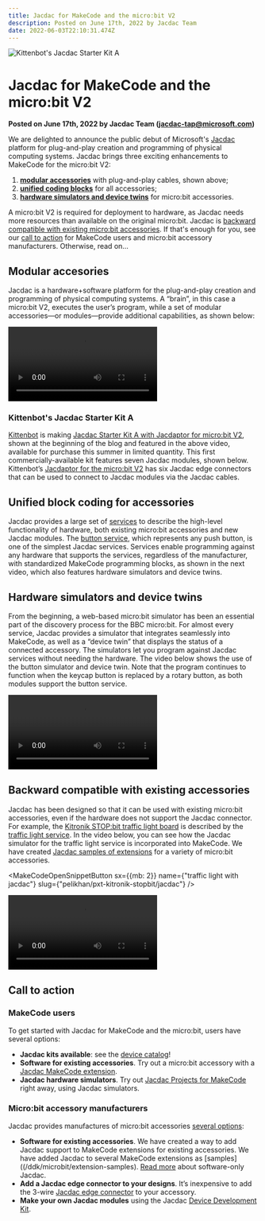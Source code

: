 ```yaml
---
title: Jacdac for MakeCode and the micro:bit V2
description: Posted on June 17th, 2022 by Jacdac Team
date: 2022-06-03T22:10:31.474Z
---
```


![Kittenbot's Jacdac Starter Kit A](./blog-header-june-2022.jpg)

# Jacdac for MakeCode and the micro:bit V2

**Posted on June 17th, 2022 by Jacdac Team (jacdac-tap@microsoft.com)**

We are delighted to announce the public debut of Microsoft's [Jacdac](https://aka.ms/jacdac) platform for plug-and-play creation and programming of physical computing systems. Jacdac brings three exciting enhancements to MakeCode for the micro:bit V2:

1. **[modular accessories](#modular-accesories)** with plug-and-play cables, shown above;
2. **[unified coding blocks](#unified-block-coding-for-accessories)** for all accessories;
3. **[hardware simulators and device twins](#hardware-simulation-and-device-twins)** for micro:bit accessories.

A micro:bit V2 is required for deployment to hardware, as Jacdac needs more resources than available on the original micro:bit. Jacdac is [backward compatible with existing micro:bit accessories](#backward-compatible-with-existing-accessories). If that's enough for you, see our [call to action](#call-to-action) for MakeCode users and micro:bit accessory manufacturers. Otherwise, read on...

## Modular accesories

Jacdac is a hardware+software platform for the plug-and-play creation and programming of physical computing systems. A “brain”, in this case a micro:bit V2, executes the user’s program, while a set of modular accessories—or modules—provide additional capabilities, as shown below:

<Video
    label="Starting simulators in the device dashboard"
    src="dashboard-simulators"
/>

### Kittenbot's Jacdac Starter Kit A

[Kittenbot](https://www.kittenbot.cc) is making [Jacdac Starter Kit A with Jacdaptor for micro:bit V2](/devices/kittenbot/jacdacstarterkitawithjacdaptorformicrobitv2v10/), shown at the beginning of the blog and featured in the above video, available for purchase this summer in limited quantity. This first commercially-available kit features seven Jacdac modules, shown below. Kittenbot’s [Jacdaptor for the micro:bit V2](/devices/kittenbot/jacdaptorformicrobitv2v10/) has six Jacdac edge connectors that can be used to connect to Jacdac modules via the Jacdac cables.

<DeviceSpecificationList company="kittenbot" buyNow={true} />

## Unified block coding for accessories

Jacdac provides a large set of [services](/services) to describe the high-level functionality of hardware, both existing micro:bit accessories and new Jacdac modules. The [button service](/services/button), which represents any push button, is one of the simplest Jacdac services. Services enable programming against any hardware that supports the services, regardless of the manufacturer, with standardized MakeCode programming blocks, as shown in the next video, which also features hardware simulators and device twins.

## Hardware simulators and device twins

From the beginning, a web-based micro:bit simulator has been an essential part of the discovery process for the BBC micro:bit. For almost every service, Jacdac provides a simulator that integrates seamlessly into MakeCode, as well as a “device twin” that displays the status of a connected accessory. The simulators let you program against Jacdac services without needing the hardware. The video below shows the use of the button simulator and device twin. Note that the program continues to function when the keycap button is replaced by a rotary button, as both modules support the button service.

<Video
    label="Programming a button in MakeCode"
    src="blog-makecode-happy-button"
/>

## Backward compatible with existing accessories

Jacdac has been designed so that it can be used with existing micro:bit accessories, even if the hardware does not support the Jacdac connector. For example, the [Kitronik STOP:bit traffic light board](https://kitronik.co.uk/products/5642-stopbit-traffic-light-for-bbc-microbit)
is described by the [traffic light service](/services/trafficlight). In the video below, you can see how the Jacdac simulator for the traffic light service is incorporated into MakeCode. We have created [Jacdac samples of extensions](/ddk/microbit/extension-samples/) for a variety of micro:bit accessories. 

<MakeCodeOpenSnippetButton
    sx={{mb: 2}}
    name={"traffic light with jacdac"}
    slug={"pelikhan/pxt-kitronik-stopbit/jacdac"}
/>

<Video
    label="Simulating a traffic light using Software Only package"
    src="traffic-light"
    autoPlay={false}
/>

## Call to action

### MakeCode users

To get started with Jacdac for MakeCode and the micro:bit, users have several options:

-   **Jacdac kits available**: see the [device catalog](/devices)!
-   **Software for existing accessories**. Try out a micro:bit accessory with a [Jacdac MakeCode extension](/ddk/microbit/extension-samples).
-   **Jacdac hardware simulators**. Try out [Jacdac Projects for MakeCode](/clients/makecode/projects) right away, using Jacdac simulators.

### Micro:bit accessory manufacturers

Jacdac provides manufactures of micro:bit accessories [several options](/ddk/microbit):

-   **Software for existing accessories**. We have created a way to add Jacdac support to MakeCode extensions for existing accessories. We have added Jacdac to several MakeCode extensions as [samples]((/ddk/microbit/extension-samples). [Read more](/ddk/microbit/software-only-accessory/) about software-only Jacdac.
-   **Add a Jacdac edge connector to your designs**. It’s inexpensive to add the 3-wire [Jacdac edge connector](/ddk/microbit/#low-powered-physical-connector) to your accessory.
-   **Make your own Jacdac modules** using the Jacdac [Device Development Kit](/ddk).
